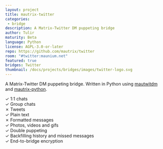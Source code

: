 ```yaml
---
layout: project
title: mautrix-twitter
categories:
 - bridge
description: A Matrix-Twitter DM puppeting bridge
author: Tulir
maturity: Beta
language: Python
license: AGPL-3.0-or-later
repo: https://github.com/mautrix/twitter
room: "#twitter:maunium.net"
featured: true
bridges: Twitter
thumbnail: /docs/projects/bridges/images/twitter-logo.svg
---
```


A Matrix-Twitter DM puppeting bridge. Written in Python using [mautwitdm](https://github.com/mautrix/twitter/tree/master/mautwitdm) and [mautrix-python](https://matrix.org/docs/projects/sdk/mautrix-python.html).

✓ 1:1 chats  
✓ Group chats  
✗ Tweets  
✓ Plain text  
✗ Formatted messages  
✓ Photos, videos and gifs  
✓ Double puppeting  
✓ Backfilling history and missed messages  
✓ End-to-bridge encryption

